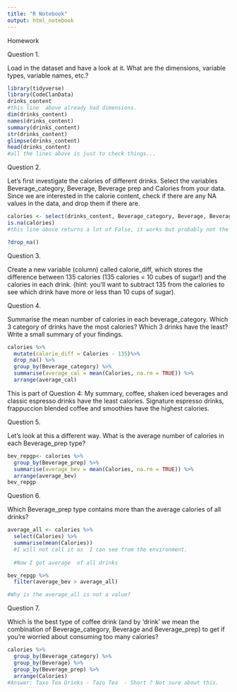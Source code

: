 ```yaml
---
title: "R Notebook"
output: html_notebook
---
```

Homework 

Question 1.

Load in the dataset and have a look at it. What are the dimensions, variable types, variable names, etc.?
```r
library(tidyverse)
library(CodeClanData)
drinks_content
#this line  above already had dimensions.
dim(drinks_content)
names(drinks_content)
summary(drinks_content)
str(drinks_content)
glimpse(drinks_content)
head(drinks_content)
#all the lines above is just to check things... 
```



Question 2.

Let’s first investigate the calories of different drinks. Select the variables Beverage_category, Beverage, Beverage prep and Calories from your data. Since we are interested in the calorie content, check if there are any NA values in the data, and drop them if there are.
```r
calories <- select(drinks_content, Beverage_category, Beverage, Beverage_prep, Calories)
is.na(calories)
#this line above returns a lot of False, it works but probably not the best way.
```
```r
?drop_na()
```



Question 3.

Create a new variable (column) called calorie_diff, which stores the difference between 135 calories (135 calories = 10 cubes of sugar!) and the calories in each drink. (hint: you’ll want to subtract 135 from the calories to see which drink have more or less than 10 cups of sugar).

Question 4.

Summarise the mean number of calories in each beverage_category. Which 3 category of drinks have the most calories? Which 3 drinks have the least? Write a small summary of your findings.

```r
calories %>% 
  mutate(calorie_diff = Calories - 135)%>%
  drop_na() %>% 
  group_by(Beverage_category) %>% 
  summarise(average_cal = mean(Calories, na.rm = TRUE)) %>% 
  arrange(average_cal)

```
This is part of Question 4:
My summary, coffee, shaken iced beverages and classic espresso drinks 
have the least calories.
Signature espresso drinks, frappuccion blended coffee and smoothies 
have the highest calories.







Question 5.

Let’s look at this a different way. What is the average number of calories in each Beverage_prep type?
```r
bev_repgp<- calories %>% 
  group_by(Beverage_prep) %>% 
  summarise(average_bev = mean(Calories, na.rm = TRUE)) %>% 
  arrange(average_bev)
bev_repgp
```



Question 6.

Which Beverage_prep type contains more than the average calories of all drinks?
```r
average_all <- calories %>%
  select(Calories) %>% 
  summarise(mean(Calories))
  #I will not call it as  I can see from the environment.
  
  #Now I got average  of all drinks 
```

```r
bev_repgp %>% 
  filter(average_bev > average_all)

#Why is the average_all is not a value?
```



Question 7.

Which is the best type of coffee drink (and by ‘drink’ we mean the combination of Beverage_category, Beverage and Beverage_prep) to get if you’re worried about consuming too many calories?

```r
calories %>% 
  group_by(Beverage_category) %>%
  group_by(Beverage) %>% 
  group_by(Beverage_prep) %>% 
  arrange(Calories)
#Answer: Taxo Tea Drinks - Tazo Tea  - Short ? Not sure about this. 
```


